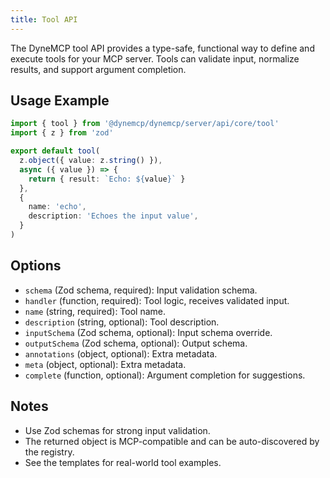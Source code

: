 ```yaml
---
title: Tool API
---
```



The DyneMCP tool API provides a type-safe, functional way to define and execute tools for your MCP server. Tools can validate input, normalize results, and support argument completion.

## Usage Example

```typescript
import { tool } from '@dynemcp/dynemcp/server/api/core/tool'
import { z } from 'zod'

export default tool(
  z.object({ value: z.string() }),
  async ({ value }) => {
    return { result: `Echo: ${value}` }
  },
  {
    name: 'echo',
    description: 'Echoes the input value',
  }
)
```

## Options

- `schema` (Zod schema, required): Input validation schema.
- `handler` (function, required): Tool logic, receives validated input.
- `name` (string, required): Tool name.
- `description` (string, optional): Tool description.
- `inputSchema` (Zod schema, optional): Input schema override.
- `outputSchema` (Zod schema, optional): Output schema.
- `annotations` (object, optional): Extra metadata.
- `meta` (object, optional): Extra metadata.
- `complete` (function, optional): Argument completion for suggestions.

## Notes
- Use Zod schemas for strong input validation.
- The returned object is MCP-compatible and can be auto-discovered by the registry.
- See the templates for real-world tool examples. 